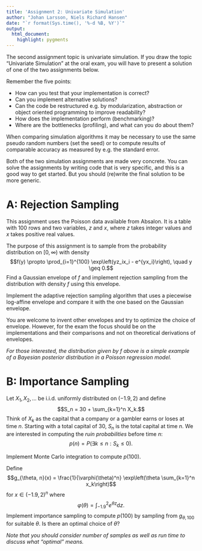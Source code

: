 ```yaml
---
title: 'Assignment 2: Univariate Simulation'
author: "Johan Larsson, Niels Richard Hansen"
date: "`r format(Sys.time(), '%-d %B, %Y')`"
output:
  html_document:
    highlight: pygments
---
```


The second assignment topic is univariate simulation. 
If you draw the topic "Univariate Simulation" at the 
oral exam, you will have to present a solution of one of the two assignments below. 

Remember the five points:

* How can you test that your implementation is correct?
* Can you implement alternative solutions?
* Can the code be restructured e.g. by modularization, abstraction or object oriented programming to improve readability?
* How does the implementation perform (benchmarking)?
* Where are the bottlenecks (profiling), and what can you do about them?

When comparing simulation algorithms it may be necessary to use the 
same pseudo random numbers (set the seed) or to compute results of 
comparable accuracy as measured by e.g. the standard error. 

Both of the two simulation assignments are made very concrete. You can 
solve the assignments by writing code that is very specific, and this is 
a good way to get started. But you should (re)write the final 
solution to be more generic. 

# A: Rejection Sampling

This assignment uses the Poisson data available from Absalon. It is a table 
with 100 rows and two variables, $z$ and $x$, where $z$ takes integer values and $x$ 
takes positive real values. 

The purpose of this assignment is to sample from the probability distribution on $[0, \infty)$ with density 
$$f(y) \propto \prod_{i=1}^{100}  \exp\left(yz_ix_i - e^{yx_i}\right), \quad y \geq 0.$$
Find a Gaussian envelope of $f$ and implement rejection sampling from the distribution with 
density $f$ using this envelope. 

Implement the adaptive rejection sampling algorithm that uses a piecewise 
log-affine envelope and compare it with the one based on the Gaussian 
envelope. 

You are welcome to invent other envelopes and try to optimize the choice of envelope. However, for 
the exam the focus should be on the implementations and their comparisons and not on theoretical 
derivations of envelopes. 

*For those interested, the distribution given by $f$ above is a simple example of a 
Bayesian posterior distribution in a Poisson regression model.*

\pagebreak

# B: Importance Sampling

Let $X_1, X_2, \ldots$ be i.i.d. uniformly distributed on $(-1.9, 2)$ and 
define 
$$S_n = 30 + \sum_{k=1}^n X_k.$$
Think of $X_k$ as the capital that a company or a gambler earns or loses at time $n$. 
Starting with a total capital of 30, $S_n$ is the total capital at time $n$. 
We are interested in computing the *ruin probabilities* before time $n$:
$$p(n) = P(\exists k \leq n: S_k \leq 0).$$

Implement Monte Carlo integration to compute $p(100)$.

Define 
$$g_{\theta, n}(x) = \frac{1}{\varphi(\theta)^n} \exp\left(\theta \sum_{k=1}^n x_k\right)$$
for $x \in (-1.9, 2)^n$ where 
$$\varphi(\theta) = \int_{-1.9}^2 e^{\theta z} \mathrm{d}z.$$
Implement importance sampling to compute $p(100)$ by sampling from $g_{\theta, 100}$
for suitable $\theta$. Is there an optimal choice of $\theta$?

*Note that you should consider number of samples as well as run time 
to discuss what "optimal" means.*

